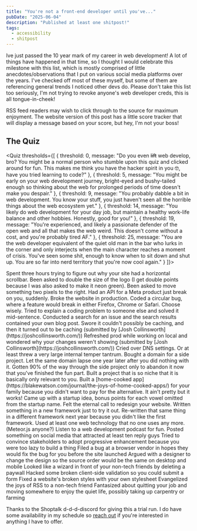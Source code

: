 ---
title: "You're not a front-end developer until you've..."
pubDate: "2025-06-04"
description: "Published at least one shitpost!"
tags:
  - accessibility
  - shitpost
---


Ive just passed the 10 year mark of my career in web development! A lot of things have happened in that time, so I thought I would celebrate this milestone with this list, which is mostly comprised of little anecdotes/observations that I put on various social media platforms over the years. I've checked off most of these myself, but some of them are referencing general trends I noticed other devs do. Please don't take this list too seriously, I'm not trying to revoke anyone's web developer creds, this is all tongue-in-cheek!

<div class="rss-only">
	<p>
		RSS feed readers may wish to click through to the source for maximum
		enjoyment. The website version of this post has a little score tracker that
		will display a message based on your score, but hey, I'm not your boss!
	</p>
</div>

## The Quiz

<Quiz thresholds={[
  {
    threshold: 0,
    message: "Do you even <s>lift</s> web develop, bro? You might be a normal person who stumble upon this quiz and clicked around for fun. This makes me think you have the hacker spirit in you 🤓, have you tried learning to code?"
  },
  {
    threshold: 5,
    message: "You might be early on your web development journey, bright-eyed and bushy-tailed enough so thinking about the web for prolonged periods of time doesn't make you despair."
  },
  {
    threshold: 9,
    message: "You probably dabble a bit in web development. You know your stuff, you just haven't seen all the horrible things about the web ecosystem yet."
  },
  {
    threshold: 14,
    message: "You likely do web development for your day job, but maintain a healthy work-life balance and other hobbies. Honestly, good for you!"
	},
  {
    threshold: 19,
    message: "You're experienced, and likely a passionate defender of the open web and all that makes the web weird. This doesn't come without a cost, and you're probably tired AF."
  },
  {
    threshold: 25,
    message: "You are the web developer equivalent of the quiet old man in the bar who lurks in the corner and only interjects when the main character reaches a moment of crisis. You've seen some shit, enough to know when to sit down and shut up. You are so far into nerd territory that you're now cool again."
  }
]}>

<QuizCheckbox>
	Spent three hours trying to figure out why your site had a horizontal
	scrollbar.
</QuizCheckbox>
<QuizCheckbox>
	Been asked to double the size of the logo (I get double points because I was
	also asked to make it neon green).
</QuizCheckbox>
<QuizCheckbox>
	Been asked to move something two pixels to the right.
</QuizCheckbox>
<QuizCheckbox>
	Had an API for a Meta product just break on you, suddenly.
</QuizCheckbox>
<QuizCheckbox>Broke the website in production.</QuizCheckbox>
<QuizCheckbox>
	Coded a circular bug, where a feature would break in either Firefox, Chrome or
	Safari. Choose wisely.
</QuizCheckbox>
<QuizCheckbox>
	Tried to explain a coding problem to someone else and solved it mid-sentence.
</QuizCheckbox>
<QuizCheckbox>
	Conducted a search for an issue and the search results contained your own blog
	post.
</QuizCheckbox>
<QuizCheckbox>
	Swore it couldn't possibly be caching, and then it turned out to be caching
	(submitted by [Josh Collinsworth](https://joshcollinsworth.com/))
</QuizCheckbox>
<QuizCheckbox>
	Refreshed prod while working on local and wondered why your changes weren't
	showing (submitted by [Josh Collinsworth](https://joshcollinsworth.com/))
</QuizCheckbox>
<QuizCheckbox>
	Cried over DNS settings. Or at least threw a very large internal temper
	tantrum.
</QuizCheckbox>
<QuizCheckbox>Bought a domain for a side project.</QuizCheckbox>
<QuizCheckbox>
	Let the same domain lapse one year later after you did nothing with it.
</QuizCheckbox>
<QuizCheckbox>
	Gotten 90% of the way through the side project only to abandon it now that
	you've finished the fun part.
</QuizCheckbox>
<QuizCheckbox>
	Built a project that is so niche that it is basically only relevant to you.
</QuizCheckbox>
<QuizCheckbox>
	Built a [home-cooked
	app](https://blakewatson.com/journal/the-joys-of-home-cooked-apps/) for your
	family because you didn't want to pay for the alternative. It ain't pretty but
	it works!
</QuizCheckbox>
<QuizCheckbox>
	Came up with a startup idea, bonus points for each vowel omitted from the
	startup name.
</QuizCheckbox>
<QuizCheckbox>Felt the eternal call to redesign your website.</QuizCheckbox>
<QuizCheckbox>
	Written something in a new framework just to try it out.
</QuizCheckbox>
<QuizCheckbox>
	Re-written that same thing in a different framework next year because you
	didn't like the first framework.
</QuizCheckbox>
<QuizCheckbox>
	Used at least one web technology that no one uses any more. (Meteor.js
	anyone?)
</QuizCheckbox>
<QuizCheckbox>Listen to a web development podcast for fun.</QuizCheckbox>
<QuizCheckbox>
	Posted something on social media that attracted at least ten reply guys
</QuizCheckbox>
<QuizCheckbox>
	Tried to convince stakeholders to adopt progressive enhancement because you
	were too lazy to build a thing
</QuizCheckbox>
<QuizCheckbox>
	Filed a bug at a browser vendor in hopes they would fix the bug for you before
	the site launched
</QuizCheckbox>
<QuizCheckbox>
	Argued with a designer to change the design so the source order would be the
	same on desktop and mobile
</QuizCheckbox>
<QuizCheckbox>
	Looked like a wizard in front of your non-tech friends by deleting a paywall
</QuizCheckbox>
<QuizCheckbox>
	Hacked some broken client-side validation so you could submit a form
</QuizCheckbox>
<QuizCheckbox>
	Fixed a website's broken styles with your own stylesheet
</QuizCheckbox>
<QuizCheckbox>Evangelized the joys of RSS to a non-tech friend</QuizCheckbox>
<QuizCheckbox>
	Fantasized about quitting your job and moving somewhere to enjoy the quiet
	life, possibly taking up carpentry or farming
</QuizCheckbox>

<template data-score-template>
<div class="quiz-results">
  <h2 class="quiz-results__heading">Your Score: <span data-score></span></h2>
  <p data-message></p>
</div>
</template>
</Quiz>

Thanks to the Shoptalk d-d-d-discord for giving this a trial run. I do have some availability in my schedule so [reach out](/contact/) if you're interested in anything I have to offer.
